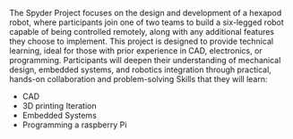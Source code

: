 The Spyder Project focuses on the design and development of a hexapod robot, where participants join one of two teams to build a six-legged robot capable of being controlled remotely, along with any additional features they choose to implement. This project is designed to provide technical learning, ideal for those with prior experience in CAD, electronics, or programming. Participants will deepen their understanding of mechanical design, embedded systems, and robotics integration through practical, hands-on collaboration and problem-solving
Skills that they will learn:
- CAD
- 3D printing Iteration
- Embedded Systems
- Programming a raspberry Pi

